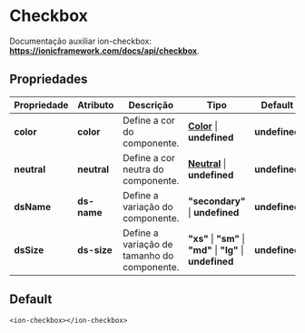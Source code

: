 
<Meta title="Components/Core/Checkbox/Usage" />

# Checkbox

Documentação auxiliar ion-checkbox: **https://ionicframework.com/docs/api/checkbox**.

## Propriedades

| Propriedade  | Atributo    | Descrição                                   | Tipo                                                                                                                 | Default       |
| ------------ | ----------- | ------------------------------------------- | -------------------------------------------------------------------------------------------------------------------- | ------------- |
| **color**    | **color**   | Define a cor do componente.                 | **[Color](http://desenv.ordomederi.com/med-components/?path=/story/enums-enums--page#medcolors)** \| **undefined**   | **undefined** |
| **neutral**  | **neutral** | Define a cor neutra do componente.          | **[Neutral](http://desenv.ordomederi.com/med-components/?path=/story/enums-enums--page#medcolors)** \| **undefined** | **undefined** |
| **dsName**   | **ds-name** | Define a variação do componente.            | **"secondary"**  \| **undefined**                                                                                    | **undefined** |
| **dsSize**   | **ds-size** | Define a variação de tamanho do componente. | **"xs"** \| **"sm"** \| **"md"** \| **"lg"** \| **undefined**                                                        | **undefined** |

## Default

```
<ion-checkbox></ion-checkbox>
```

